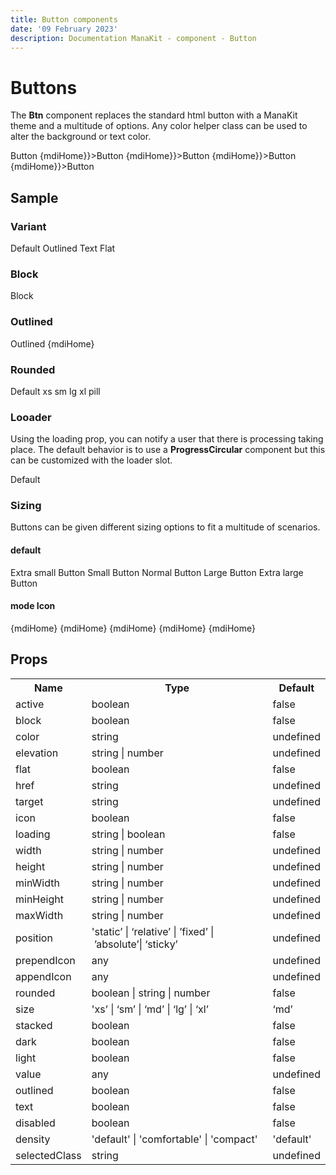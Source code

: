 ```yaml
---
title: Button components
date: '09 February 2023'
description: Documentation ManaKit - component - Button
---
```


# Buttons

The **Btn** component replaces the standard html button with a ManaKit theme and a multitude of options. Any color helper class can be used to alter the background or text color.

<div className="d-flex justify-space-between">
  <Btn>Button</Btn>
  <Btn stacked prependIcon={<Icon>{mdiHome}</Icon>}>Button</Btn>
  <Btn stacked appendIcon={<Icon>{mdiHome}</Icon>}>Button</Btn>
  <Btn prependIcon={<Icon>{mdiHome}</Icon>}>Button</Btn>
  <Btn appendIcon={<Icon>{mdiHome}</Icon>}>Button</Btn>
</div>

## Sample

### Variant

<div className="d-flex justify-space-between">
  <Btn>Default</Btn>
  <Btn outlined>Outlined</Btn>
  <Btn text>Text</Btn>
  <Btn flat>Flat</Btn>
</div>

### Block

<div className="fill-height">
  <Btn block>Block</Btn>
</div>

### Outlined

<div className="d-flex justify-space-between">
  <Btn outlined>Outlined</Btn>
  <Btn outlined icon><Icon>{mdiHome}</Icon></Btn>
</div>

### Rounded

<div className="d-flex justify-space-between">
  <Btn>Default</Btn>
  <Btn rounded="xs">xs</Btn>
  <Btn rounded="sm">sm</Btn>
  <Btn rounded="lg">lg</Btn>
  <Btn rounded="xl">xl</Btn>
  <Btn rounded="pill">pill</Btn>
</div>

### Looader

Using the loading prop, you can notify a user that there is processing taking place. The default behavior is to use a **ProgressCircular** component but this can be customized with the loader slot.

<div className="d-flex justify-space-between">
  <Btn loading={true}>Default</Btn>
</div>


### Sizing

Buttons can be given different sizing options to fit a multitude of scenarios.

#### default

<div className="d-flex justify-space-between">
  <Btn size="xs">Extra small Button</Btn>
  <Btn size="sm">Small Button</Btn>
  <Btn size="md">Normal Button</Btn>
  <Btn size="lg">Large Button</Btn>
  <Btn size="xl">Extra large Button</Btn>
</div>

#### mode Icon

<div className="d-flex justify-space-between">
  <Btn size="xs" icon><Icon>{mdiHome}</Icon></Btn>
  <Btn size="sm" icon><Icon>{mdiHome}</Icon></Btn>
  <Btn size="md" icon><Icon>{mdiHome}</Icon></Btn>
  <Btn size="lg" icon><Icon>{mdiHome}</Icon></Btn>
  <Btn size="xl" icon><Icon>{mdiHome}</Icon></Btn>
</div>


## Props 
<table>
  <tr>
    <th>Name</th>
    <th>Type</th>
    <th>Default</th>
  </tr>
  <tr>
    <td>active</td>
    <td>boolean</td>
    <td>false</td>
  </tr>
   <tr>
    <td>block</td>
    <td>boolean</td>
    <td>false</td>
  </tr>
  <tr>
    <td>color</td>
    <td>string</td>
    <td>undefined</td>
  </tr>
  <tr>
    <td>elevation</td>
    <td>string | number</td>
    <td>undefined</td>
  </tr>
  <tr>
    <td>flat</td>
    <td>boolean</td>
    <td>false</td>
  </tr>
  <tr>
    <td>href</td>
    <td>string</td>
    <td>undefined</td>
  </tr>
  <tr>
    <td>target</td>
    <td>string</td>
    <td>undefined</td>
  </tr>
  <tr>
    <td>icon</td>
    <td>boolean</td>
    <td>false</td>
  </tr>
  <tr>
    <td>loading</td>
    <td>string | boolean</td>
    <td>false</td>
  </tr>
  <tr>
    <td>width</td>
    <td>string | number</td>
    <td>undefined</td>
  </tr>
  <tr>
    <td>height</td>
    <td>string | number</td>
    <td>undefined</td>
  </tr>
   <tr>
    <td>minWidth</td>
    <td>string | number</td>
    <td>undefined</td>
  </tr>
  <tr>
    <td>minHeight</td>
    <td>string | number</td>
    <td>undefined</td>
  </tr>
  <tr>
    <td>maxWidth</td>
    <td>string | number</td>
    <td>undefined</td>
  </tr>
  <tr>
    <td>position</td>
    <td>'static’ | ‘relative’ | ’fixed’ | ’absolute’| ‘sticky’</td>
    <td>undefined</td>
  </tr>
  <tr>
    <td>prependIcon</td>
    <td>any</td>
    <td>undefined</td>
  </tr>
  <tr>
    <td>appendIcon</td>
    <td>any</td>
    <td>undefined</td>
  </tr>
  <tr>
    <td>rounded</td>
    <td>boolean | string | number</td>
    <td>false</td>
  </tr>
  <tr>
    <td>size</td>
    <td>'xs’ | ‘sm’ | ‘md’ | ‘lg’ | ‘xl’</td>
    <td>‘md’</td>
  </tr>
  <tr>
    <td>stacked</td>
    <td>boolean</td>
    <td>false</td>
  </tr>
  <tr>
    <td>dark</td>
    <td>boolean</td>
    <td>false</td>
  </tr>
  <tr>
    <td>light</td>
    <td>boolean</td>
    <td>false</td>
  </tr>
  <tr>
    <td>value</td>
    <td>any</td>
    <td>undefined</td>
  </tr>
  <tr>
    <td>outlined</td>
    <td>boolean</td>
    <td>false</td>
  </tr>
   <tr>
    <td>text</td>
    <td>boolean</td>
    <td>false</td>
  </tr>
  <tr>
    <td>disabled</td>
    <td>boolean</td>
    <td>false</td>
  </tr>
  <tr>
    <td>density</td>
    <td>'default' | 'comfortable' | 'compact'</td>
    <td>'default'</td>
  </tr>
  <tr>
    <td>selectedClass</td>
    <td>string</td>
    <td>undefined</td>
  </tr>
</table>
